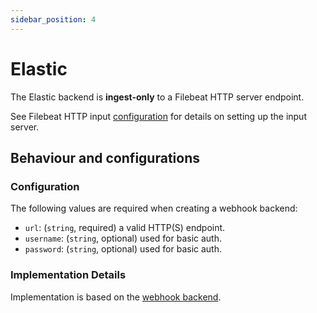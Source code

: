 ```yaml
---
sidebar_position: 4
---
```

# Elastic

The Elastic backend is **ingest-only** to a Filebeat HTTP server endpoint.

See Filebeat HTTP input [configuration](https://www.elastic.co/guide/en/beats/filebeat/current/filebeat-input-http_endpoint.html) for details on setting up the input server.

## Behaviour and configurations
### Configuration

The following values are required when creating a webhook backend:

- `url`: (`string`, required) a valid HTTP(S) endpoint.
- `username`: (`string`, optional) used for basic auth.
- `password`: (`string`, optional) used for basic auth.

### Implementation Details

Implementation is based on the [webhook backend](/backends/webhook).